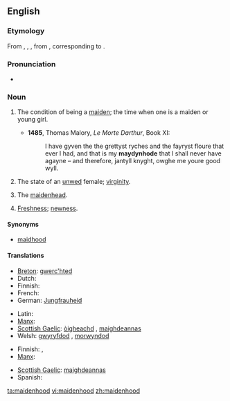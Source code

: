 ==English==

===Etymology===
From {{etyl|enm}} {{term|maydenhode|lang=enm}}, {{term|meidenhod|lang=enm}}, {{term|maȝdenhad|lang=enm}}, from {{etyl|ang}} {{term|mægdenhad|mæġdenhādmaidenhood|lang=ang}}, corresponding to {{suffix|maiden|hood}}.

===Pronunciation===
*{{a|UK}} {{IPA|/ˈmeɪd(ə)nhʊd/}}

===Noun===
{{en-noun|s|-}}

# {{uncountable}} The condition of being a [[maiden]]; the time when one is a maiden or young girl.
#*'''1485''', Thomas Malory, ''Le Morte Darthur'', Book XI:
#*:I have gyven the the grettyst ryches and the fayryst floure that ever I had, and that is my '''maydynhode''' that I shall never have agayne – and therefore, jantyll knyght, owghe me youre good wyll.
# The state of an [[unwed]] female; [[virginity]].
# {{countable}} The [[maidenhead]].
# [[freshness|Freshness]]; [[newness]].

====Synonyms====
* [[maidhood]]

====Translations====
{{trans-top|condition of being maiden}}
* [[Breton]]: [[gwerc'hted]]
* Dutch: {{t+|nl|maagdelijkheid}}
* Finnish: {{t-|fi|neitsyys}}
* French: {{t+|fr|virginité}}
* German: [[Jungfrauheid]]
{{trans-mid}}
* Latin: {{t|la|virginitas|f|alt=virginitās}}
* [[Manx]]: {{t|gv|moidynys|f}}
* [[Scottish Gaelic]]: [[òigheachd]] {{f}}, [[maighdeannas]] {{m}}
* Welsh: [[gwyryfdod]] {{m}}, [[morwyndod]] {{m}}
{{trans-bottom}}

{{trans-top|maidenhead}}
* Finnish: {{t-|fi|neitsyys}}, {{t-|fi|immenkalvo}}
* [[Manx]]: {{t|gv|moidynys|f}}
{{trans-mid}}
* [[Scottish Gaelic]]: [[maighdeannas]] {{m}}
* Spanish: {{t-|es|virginidad}}
{{trans-bottom}}

[[ta:maidenhood]]
[[vi:maidenhood]]
[[zh:maidenhood]]